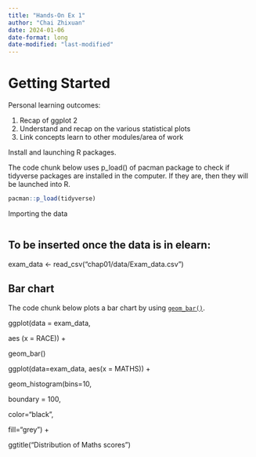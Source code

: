 ```yaml
---
title: "Hands-On Ex 1"
author: "Chai Zhixuan"
date: 2024-01-06
date-format: long
date-modified: "last-modified"
---
```


# Getting Started

::: callout-note
Personal learning outcomes:

1.  Recap of ggplot 2
2.  Understand and recap on the various statistical plots
3.  Link concepts learn to other modules/area of work
:::

Install and launching R packages.

The code chunk below uses p_load() of pacman package to check if tidyverse packages are installed in the computer. If they are, then they will be launched into R.

```r
pacman::p_load(tidyverse)
```

Importing the data

```r

```

::: callout-note
## To be inserted once the data is in elearn:

exam_data \<- read_csv("chap01/data/Exam_data.csv")
:::

## Bar chart

The code chunk below plots a bar chart by using [`geom_bar()`](https://ggplot2.tidyverse.org/reference/geom_bar.html).

ggplot(data = exam_data,

aes (x = RACE)) +

geom_bar()

ggplot(data=exam_data, aes(x = MATHS)) +

geom_histogram(bins=10,

boundary = 100,

color="black",

fill="grey") +

ggtitle("Distribution of Maths scores")
